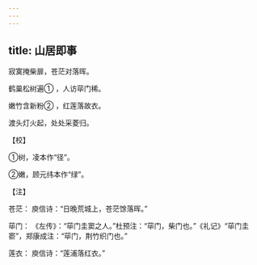 ```yaml
---
---
---
```

title: 山居即事
---




寂寞掩柴扉，苍茫对落晖。

鹤巢松树遍① ，人访荜门稀。

嫩竹含新粉② ，红莲落故衣。

渡头灯火起，处处采菱归。

【校】

①树，凌本作“径”。

②嫩，顾元纬本作“绿”。

【注】

苍茫： 庾信诗：“日晚荒城上，苍茫馀落晖。”

荜门： 《左传》：“荜门圭窦之人。”杜预注：“荜门，柴门也。”《礼记》“荜门圭窬”，郑康成注：“荜门，荆竹织门也。”

莲衣： 庾信诗：“莲浦落红衣。”